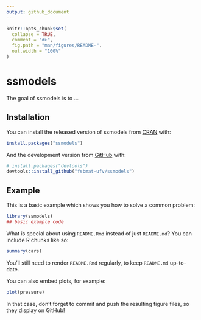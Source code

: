 ```yaml
---
output: github_document
---
```


<!-- README.md is generated from README.Rmd. Please edit that file -->

```r
knitr::opts_chunk$set(
  collapse = TRUE,
  comment = "#>",
  fig.path = "man/figures/README-",
  out.width = "100%"
)
```

# ssmodels

<!-- badges: start -->
<!-- badges: end -->

The goal of ssmodels is to ...

## Installation

You can install the released version of ssmodels from [CRAN](https://CRAN.R-project.org) with:

``` r
install.packages("ssmodels")
```

And the development version from [GitHub](https://github.com/) with:

``` r
# install.packages("devtools")
devtools::install_github("fsbmat-ufv/ssmodels")
```
## Example

This is a basic example which shows you how to solve a common problem:

```r
library(ssmodels)
## basic example code
```

What is special about using `README.Rmd` instead of just `README.md`? You can include R chunks like so:

```r
summary(cars)
```

You'll still need to render `README.Rmd` regularly, to keep `README.md` up-to-date.

You can also embed plots, for example:

```r
plot(pressure)
```

In that case, don't forget to commit and push the resulting figure files, so they display on GitHub!
